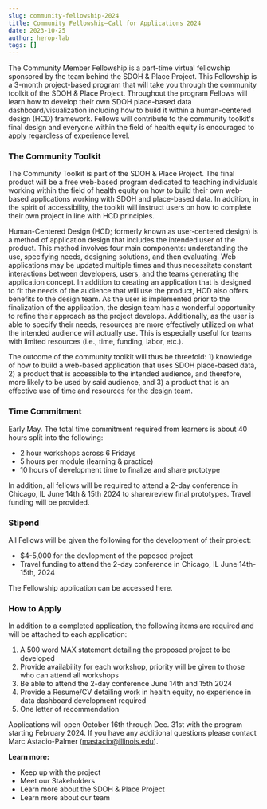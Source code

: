 ```yaml
---
slug: community-fellowship-2024
title: Community Fellowship—Call for Applications 2024
date: 2023-10-25
author: herop-lab
tags: []
---
```

The Community Member Fellowship is a part-time virtual fellowship sponsored by the team behind the SDOH & Place Project. This Fellowship is a 3-month project-based program that will take you through the community toolkit of the SDOH & Place Project. Throughout the program Fellows will learn how to develop their own SDOH place-based data dashboard/visualization including how to build it within a human-centered design (HCD) framework. Fellows will contribute to the community toolkit's final design and everyone within the field of health equity is encouraged to apply regardless of experience level. 

### The Community Toolkit

The Community Toolkit is part of the SDOH & Place Project. The final product will be a free web-based program dedicated to teaching individuals working within the field of health equity on how to build their own web-based applications working with SDOH and place-based data. In addition, in the spirit of accessibility, the toolkit will instruct users on how to complete their own project in line with HCD principles.

Human-Centered Design (HCD; formerly known as user-centered design) is a method of application design that includes the intended user of the product. This method involves four main components: understanding the use, specifying needs, designing solutions, and then evaluating. Web applications may be updated multiple times and thus necessitate constant interactions between developers, users, and the teams generating the application concept. In addition to creating an application that is designed to fit the needs of the audience that will use the product, HCD also offers benefits to the design team. As the user is implemented prior to the finalization of the application, the design team has a wonderful opportunity to refine their approach as the project develops. Additionally, as the user is able to specify their needs, resources are more effectively utilized on what the intended audience will actually use. This is especially useful for teams with limited resources (i.e., time, funding, labor, etc.). 

The outcome of the community toolkit will thus be threefold: 1) knowledge of how to build a web-based application that uses SDOH place-based data, 2) a product that is accessible to the intended audience, and therefore, more likely to be used by said audience, and 3) a product that is an effective use of time and resources for the design team.

### Time Commitment 

Early May. The total time commitment required from learners is about 40 hours split into the following:

* 2 hour workshops across 6 Fridays 
* 5 hours per module (learning & practice)
* 10 hours of development time to finalize and share prototype 

In addition, all fellows will be required to attend a 2-day conference in Chicago, IL June 14th & 15th 2024 to share/review final prototypes. Travel funding will be provided.

### Stipend

All Fellows will be given the following for the development of their project:

* $4-5,000 for the devlopment of the poposed project
* Travel funding to attend the 2-day conference in Chicago, IL June 14th-15th, 2024

The Fellowship application can be accessed here.

### How to Apply

In addition to a completed application, the following items are required and will be attached to each application: 

1. A 500 word MAX statement detailing the proposed project to be developed
2. Provide availability for each workshop, priority will be given to those who can attend all workshops
3. Be able to attend the 2-day conference June 14th and 15th 2024
4. Provide a Resume/CV detailing work in health equity, no experience in data dashboard development required
5. One letter of recommendation

Applications will open October 16th through Dec. 31st with the program starting February 2024. If you have any additional questions please contact Marc Astacio-Palmer (mastacio@illinois.edu).

**Learn more:**

* Keep up with the project
* Meet our Stakeholders
* Learn more about the SDOH & Place Project
* Learn more about our team